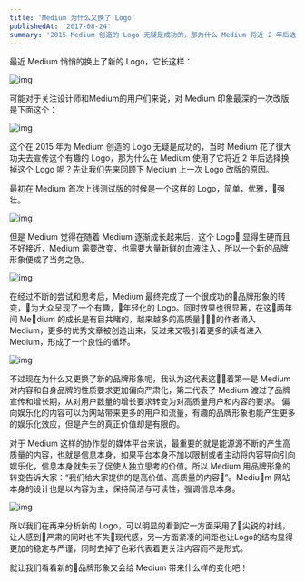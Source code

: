 ```yaml
---
title: 'Medium 为什么又换了 Logo'
publishedAt: '2017-08-24'
summary: '2015 Medium 创造的 Logo 无疑是成功的，那为什么 Medium 将近 2 年后选择换掉它呢？'
---
```


最近 Medium 悄悄的换上了新的 Logo，它长这样：

![img](https://cdn.jsdelivr.net/gh/zuozizhen/oss@master/img/20201017172309.png)

可能对于关注设计师和Medium的用户们来说，对 Medium 印象最深的一次改版是下面这个：

![img](https://cdn.jsdelivr.net/gh/zuozizhen/oss@master/img/20201017172323.png)

这个在 2015 年为 Medium 创造的 Logo 无疑是成功的，当时 Medium 花了很大功夫去宣传这个有趣的 Logo，那为什么在 Medium 使用了它将近 2 年后选择换掉这个 Logo 呢？先让我们先来回顾下 Medium 上一次 Logo 改版的原因。

最初在 Medium 首次上线测试版的时候是一个这样的 Logo，简单，优雅，强壮。

![img](https://cdn.jsdelivr.net/gh/zuozizhen/oss@master/img/20201017172336.png)

但是 Medium 觉得在随着 Medium 逐渐成长起来后，这个 Logo 显得生硬而且不好接近，Medium 需要改变，也需要大量新鲜的血液注入，所以一个新的品牌形象便成了当务之急。

![img](https://cdn.jsdelivr.net/gh/zuozizhen/oss@master/img/20201017172348.png)

在经过不断的尝试和思考后，Medium 最终完成了一个很成功的品牌形象的转变，为大众呈现了一个有趣，年轻化的 Logo。同时效果也很显著，在这两年间 Medium 的成长是有目共睹的，越来越多的高质量的作者涌入 Medium，更多的优秀文章被创造出来，反过来又吸引着更多的读者进入 Medium，形成了一个良性的循环。

![img](https://cdn.jsdelivr.net/gh/zuozizhen/oss@master/img/20201017172400.png)

不过现在为什么又更换了新的品牌形象呢，我认为这代表这着第一是 Medium 对内容和自身品牌的性质要求更加偏向严肃化，第二代表了 Medium 渡过了品牌宣传和增长期，从对用户数量的增长要求转变为对高质量用户和内容的要求。
偏向娱乐化的内容可以为网站带来更多的用户和流量，有趣的品牌形象也能产生更多的娱乐化效应，但是产生的真正价值却是有限的。

对于 Medium 这样的协作型的媒体平台来说，最重要的就是能源源不断的产生高质量的内容，也就是信息本身，如果平台本身不加以限制或者主动将内容导向引向娱乐化，信息本身就失去了促使人独立思考的价值。所以 Medium 用品牌形象的转变告诉大家：“我们给大家提供的是高价值、高质量的内容”。Medium 网站本身的设计也是以内容为主，保持简洁与可读性，强调信息本身。

![img](https://cdn.jsdelivr.net/gh/zuozizhen/oss@master/img/20201017172421.png)

所以我们在再来分析新的 Logo，可以明显的看到它一方面采用了尖锐的衬线，让人感到严肃的同时也不失现代感，另一方面紧凑的间距也让Logo的结构显得更加的稳定与严谨，同时去掉了色彩代表着更关注内容而不是形式。

就让我们看看新的品牌形象又会给 Medium 带来什么样的变化吧！
